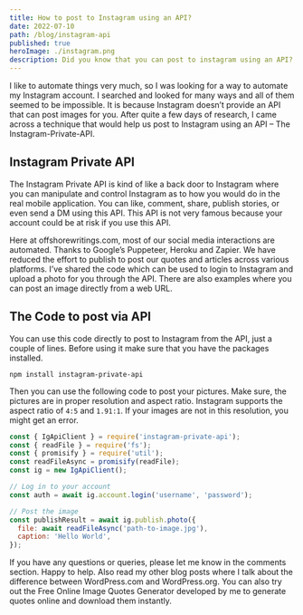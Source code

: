 ```yaml
---
title: How to post to Instagram using an API?
date: 2022-07-10
path: /blog/instagram-api
published: true
heroImage: ./instagram.png
description: Did you know that you can post to instagram using an API? It can be done via the Instagram private API. You can automate your instagram with few lines of code.
---
```


I like to automate things very much, so I was looking for a way to automate my Instagram account. I searched and looked for many ways and all of them seemed to be impossible. It is because Instagram doesn’t provide an API that can post images for you. After quite a few days of research, I came across a technique that would help us post to Instagram using an API – The Instagram-Private-API.

## Instagram Private API

The Instagram Private API is kind of like a back door to Instagram where you can manipulate and control Instagram as to how you would do in the real mobile application. You can like, comment, share, publish stories, or even send a DM using this API. This API is not very famous because your account could be at risk if you use this API.

Here at offshorewritings.com, most of our social media interactions are automated. Thanks to Google’s Puppeteer, Heroku and Zapier. We have reduced the effort to publish to post our quotes and articles across various platforms. I’ve shared the code which can be used to login to Instagram and upload a photo for you through the API. There are also examples where you can post an image directly from a web URL.

## The Code to post via API

You can use this code directly to post to Instagram from the API, just a couple of lines. Before using it make sure that you have the packages installed.

```shell
npm install instagram-private-api
```

Then you can use the following code to post your pictures. Make sure, the pictures are in proper resolution and aspect ratio. Instagram supports the aspect ratio of `4:5` and `1.91:1`. If your images are not in this resolution, you might get an error.

```js
const { IgApiClient } = require('instagram-private-api');
const { readFile } = require('fs');
const { promisify } = require('util');
const readFileAsync = promisify(readFile);
const ig = new IgApiClient();

// Log in to your account
const auth = await ig.account.login('username', 'password');

// Post the image
const publishResult = await ig.publish.photo({
  file: await readFileAsync('path-to-image.jpg'),
  caption: 'Hello World',
});
```

If you have any questions or queries, please let me know in the comments section. Happy to help. Also read my other blog posts where I talk about the difference between WordPress.com and WordPress.org. You can also try out the Free Online Image Quotes Generator developed by me to generate quotes online and download them instantly.
